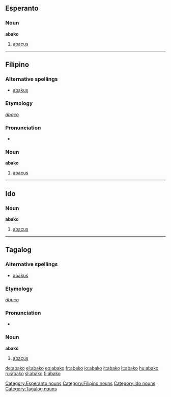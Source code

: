 ==Esperanto==

===Noun===
'''abako'''

# [[abacus]]

[[Category:Esperanto nouns]]

----

==Filipino==

===Alternative spellings===
* [[abakus]] 

===Etymology===
{{etyl|es|fil}} ''[[ábaco]]''

===Pronunciation===
* {{IPA|/a.ba'ko/|lang=fil}}

===Noun===
'''abako'''

# [[abacus]]

[[Category:Filipino nouns]]

----

==Ido==

===Noun===
'''abako'''

# [[abacus]]

[[Category:Ido nouns]]

----

==Tagalog==

===Alternative spellings===
* [[abakus]] 

===Etymology===
{{etyl|es|tl}} ''[[ábaco]]''

===Pronunciation===
* {{IPA|/a.ba'ko/|lang=fil}}

===Noun===
'''abako'''

# [[abacus]]

[[Category:Tagalog nouns]]



[[de:abako]]
[[el:abako]]
[[eo:abako]]
[[fr:abako]]
[[io:abako]]
[[it:abako]]
[[lt:abako]]
[[hu:abako]]
[[ru:abako]]
[[sl:abako]]
[[fi:abako]]
